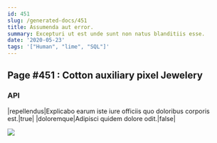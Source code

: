 ```yaml
---
id: 451
slug: /generated-docs/451
title: Assumenda aut error.
summary: Excepturi ut est unde sunt non natus blanditiis esse.
date: '2020-05-23'
tags: '["Human", "lime", "SQL"]'
---
```


## Page #451 : Cotton auxiliary pixel Jewelery
### API

|repellendus|Explicabo earum iste iure officiis quo doloribus corporis est.|true|
|doloremque|Adipisci quidem dolore odit.|false|


![](/assets/cats-2.jpg)

<Partial />



